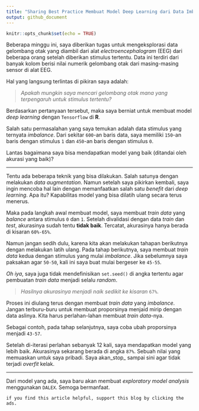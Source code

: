 ```yaml
---
title: "Sharing Best Practice Membuat Model Deep Learning dari Data Imbalance"
output: github_document
---
```


```r
knitr::opts_chunk$set(echo = TRUE)
```

Beberapa minggu ini, saya diberikan tugas untuk mengeksplorasi data gelombang otak yang diambil dari alat _electroencephalogram_ (EEG) dari beberapa orang setelah diberikan stimulus tertentu. Data ini terdiri dari banyak kolom berisi nilai numerik gelombang otak dari masing-masing sensor di alat EEG.

Hal yang langsung terlintas di pikiran saya adalah:

> _Apakah mungkin saya mencari gelombang otak mana yang terpengaruh untuk stimulus tertentu?_

Berdasarkan pertanyaan tersebut, maka saya berniat untuk membuat model _deep learning_ dengan `Tensorflow` di __R__.

Salah satu permasalahan yang saya temukan adalah data stimulus yang ternyata _imbalance_. Dari sekitar `600`-an baris data, saya memiliki `150`-an baris dengan stimulus `1` dan `450`-an baris dengan stimulus `0`.

Lantas bagaimana saya bisa mendapatkan model yang baik (ditandai oleh akurasi yang baik)?

---

Tentu ada beberapa teknik yang bisa dilakukan. Salah satunya dengan melakukan _data augmentation_. Namun setelah saya pikirkan kembali, saya ingin mencoba hal lain dengan memanfaatkan salah satu _benefit_ dari _deep learning_. Apa itu? Kapabilitas model yang bisa dilatih ulang secara terus menerus.

Maka pada langkah awal membuat model, saya membuat _train data_ yang _balance_ antara stimulus `0` dan `1`. Setelah divalidasi dengan data _train_ dan _test_, akurasinya sudah tentu __tidak baik__. Tercatat, akurasinya hanya berada di kisaran `60%-65%`.

Namun jangan sedih dulu, karena kita akan melakukan tahapan berikutnya dengan melakukan latih ulang. Pada tahap berikutnya, saya membuat _train data_ kedua dengan stimulus yang mulai _imbalance_. Jika sebelumnya saya paksakan agar `50-50`, kali ini saya buat mulai bergeser ke `45-55`. 

_Oh iya_, saya juga tidak mendefinisikan `set.seed()` di angka tertentu agar pembuatan _train data_ menjadi selalu _random_.

> _Hasilnya akurasinya menjadi naik sedikit ke kisaran_ `67%`.

Proses ini diulang terus dengan membuat _train data_ yang _imbalance_. Jangan terburu-buru untuk membuat proporsinya menjaid mirip dengan data aslinya. Kita harus perlahan-lahan membuat _train data_-nya.

Sebagai contoh, pada tahap selanjutnya, saya coba ubah proporsinya menjadi `43-57`.

Setelah di-iterasi perlahan sebanyak 12 kali, saya mendapatkan model yang lebih baik. Akurasinya sekarang berada di angka `87%`. Sebuah nilai yang memuaskan untuk saya pribadi. Saya akan_stop_ sampai sini agar tidak terjadi _overfit_ kelak.

---

Dari model yang ada, saya baru akan membuat _exploratory model analysis_ menggunakan `DALEX`. Semoga bermanfaat.

`if you find this article helpful, support this blog by clicking the ads.`
